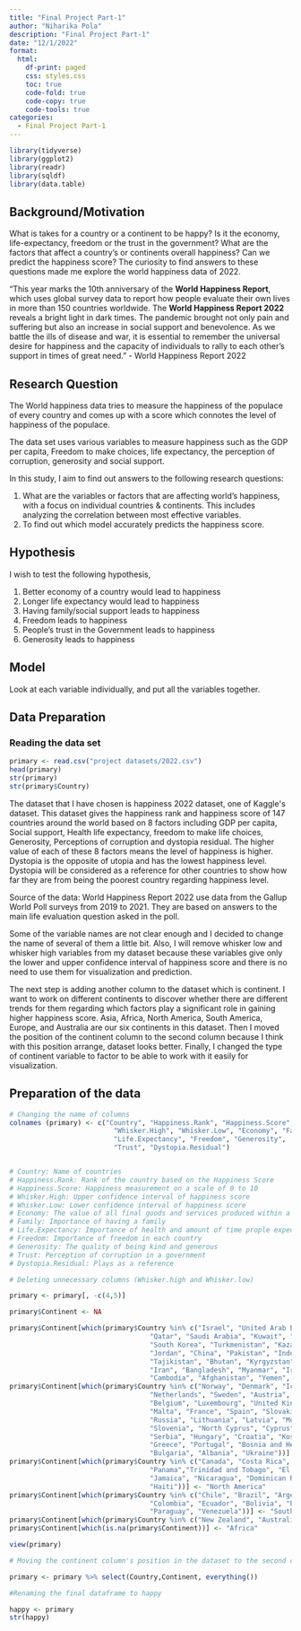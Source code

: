 ```yaml
---
title: "Final Project Part-1"
author: "Niharika Pola"
description: "Final Project Part-1"
date: "12/1/2022"
format:
  html:
    df-print: paged
    css: styles.css
    toc: true
    code-fold: true
    code-copy: true
    code-tools: true
categories:
  - Final Project Part-1
---
```


```r
library(tidyverse)
library(ggplot2)
library(readr)
library(sqldf)
library(data.table)
```

## Background/Motivation

What is takes for a country or a continent to be happy? Is it the economy, life-expectancy, freedom or the trust in the government? What are the factors that affect a country's or continents overall happiness? Can we predict the happiness score? The curiosity to find answers to these questions made me explore the world happiness data of 2022.

"This year marks the 10th anniversary of the **World Happiness Report**, which uses global survey data to report how people evaluate their own lives in more than 150 countries worldwide. The **World Happiness Report 2022** reveals a bright light in dark times. The pandemic brought not only pain and suffering but also an increase in social support and benevolence. As we battle the ills of disease and war, it is essential to remember the universal desire for happiness and the capacity of individuals to rally to each other's support in times of great need." - World Happiness Report 2022

## Research Question

The World happiness data tries to measure the happiness of the populace of every country and comes up with a score which connotes the level of happiness of the populace.

The data set uses various variables to measure happiness such as the GDP per capita, Freedom to make choices, life expectancy, the perception of corruption, generosity and social support.

In this study, I aim to find out answers to the following research questions:

1.  What are the variables or factors that are affecting world's happiness, with a focus on individual countries & continents. This includes analyzing the correlation between most effective variables.
2.  To find out which model accurately predicts the happiness score.

## Hypothesis

I wish to test the following hypothesis,

1.  Better economy of a country would lead to happiness
2.  Longer life expectancy would lead to happiness
3.  Having family/social support leads to happiness
4.  Freedom leads to happiness
5.  People's trust in the Government leads to happiness
6.  Generosity leads to happiness

## Model

Look at each variable individually, and put all the variables together.

## Data Preparation

### Reading the data set

```r
primary <- read.csv("project datasets/2022.csv")
head(primary)
str(primary)
str(primary$Country)
```

The dataset that I have chosen is happiness 2022 dataset, one of Kaggle\'s dataset. This dataset gives the happiness rank and happiness score of 147 countries around the world based on 8 factors including GDP per capita, Social support, Health life expectancy, freedom to make life choices, Generosity, Perceptions of corruption and dystopia residual. The higher value of each of these 8 factors means the level of happiness is higher. Dystopia is the opposite of utopia and has the lowest happiness level. Dystopia will be considered as a reference for other countries to show how far they are from being the poorest country regarding happiness level.

Source of the data: World Happiness Report 2022 use data from the Gallup World Poll surveys from 2019 to 2021. They are based on answers to the main life evaluation question asked in the poll.

Some of the variable names are not clear enough and I decided to change the name of several of them a little bit. Also, I will remove whisker low and whisker high variables from my dataset because these variables give only the lower and upper confidence interval of happiness score and there is no need to use them for visualization and prediction.

The next step is adding another column to the dataset which is continent. I want to work on different continents to discover whether there are different trends for them regarding which factors play a significant role in gaining higher happiness score. Asia, Africa, North America, South America, Europe, and Australia are our six continents in this dataset. Then I moved the position of the continent column to the second column because I think with this position arrange, dataset looks better. Finally, I changed the type of continent variable to factor to be able to work with it easily for visualization.

## Preparation of the data

```r
# Changing the name of columns
colnames (primary) <- c("Country", "Happiness.Rank", "Happiness.Score",
                          "Whisker.High", "Whisker.Low", "Economy", "Family",
                          "Life.Expectancy", "Freedom", "Generosity",
                          "Trust", "Dystopia.Residual")


# Country: Name of countries
# Happiness.Rank: Rank of the country based on the Happiness Score
# Happiness.Score: Happiness measurement on a scale of 0 to 10
# Whisker.High: Upper confidence interval of happiness score
# Whisker.Low: Lower confidence interval of happiness score
# Economy: The value of all final goods and services produced within a nation in a given year
# Family: Importance of having a family
# Life.Expectancy: Importance of health and amount of time prople expect to live
# Freedom: Importance of freedom in each country
# Generosity: The quality of being kind and generous
# Trust: Perception of corruption in a government
# Dystopia.Residual: Plays as a reference

# Deleting unnecessary columns (Whisker.high and Whisker.low)

primary <- primary[, -c(4,5)]
```

```r
primary$Continent <- NA

primary$Continent[which(primary$Country %in% c("Israel", "United Arab Emirates", "Singapore", "Thailand", "Taiwan Province of China",
                                   "Qatar", "Saudi Arabia", "Kuwait", "Bahrain", "Malaysia", "Uzbekistan", "Japan",
                                   "South Korea", "Turkmenistan", "Kazakhstan", "Turkey", "Hong Kong S.A.R., China", "Philippines",
                                   "Jordan", "China", "Pakistan", "Indonesia", "Azerbaijan", "Lebanon", "Vietnam",
                                   "Tajikistan", "Bhutan", "Kyrgyzstan", "Nepal", "Mongolia", "Palestinian Territories",
                                   "Iran", "Bangladesh", "Myanmar", "Iraq", "Sri Lanka", "Armenia", "India", "Georgia",
                                   "Cambodia", "Afghanistan", "Yemen", "Syria"))] <- "Asia"
primary$Continent[which(primary$Country %in% c("Norway", "Denmark", "Iceland", "Switzerland", "Finland",
                                   "Netherlands", "Sweden", "Austria", "Ireland", "Germany",
                                   "Belgium", "Luxembourg", "United Kingdom", "Czech Republic",
                                   "Malta", "France", "Spain", "Slovakia", "Poland", "Italy",
                                   "Russia", "Lithuania", "Latvia", "Moldova", "Romania",
                                   "Slovenia", "North Cyprus", "Cyprus", "Estonia", "Belarus",
                                   "Serbia", "Hungary", "Croatia", "Kosovo", "Montenegro",
                                   "Greece", "Portugal", "Bosnia and Herzegovina", "Macedonia",
                                   "Bulgaria", "Albania", "Ukraine"))] <- "Europe"
primary$Continent[which(primary$Country %in% c("Canada", "Costa Rica", "United States", "Mexico",  
                                   "Panama","Trinidad and Tobago", "El Salvador", "Belize", "Guatemala",
                                   "Jamaica", "Nicaragua", "Dominican Republic", "Honduras",
                                   "Haiti"))] <- "North America"
primary$Continent[which(primary$Country %in% c("Chile", "Brazil", "Argentina", "Uruguay",
                                   "Colombia", "Ecuador", "Bolivia", "Peru",
                                   "Paraguay", "Venezuela"))] <- "South America"
primary$Continent[which(primary$Country %in% c("New Zealand", "Australia"))] <- "Australia"
primary$Continent[which(is.na(primary$Continent))] <- "Africa"

view(primary)

# Moving the continent column's position in the dataset to the second column

primary <- primary %>% select(Country,Continent, everything())

#Renaming the final dataframe to happy

happy <- primary
str(happy)
```
